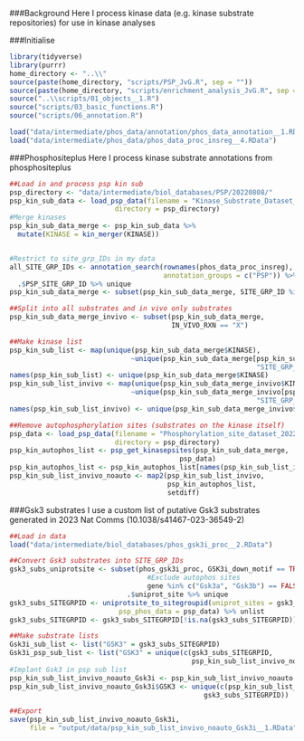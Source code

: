 ###Background
Here I process kinase data (e.g. kinase substrate repositories) for use in kinase analyses

###Initialise
```r
library(tidyverse)
library(purrr)
home_directory <- "..\\"
source(paste(home_directory, "scripts/PSP_JvG.R", sep = ""))
source(paste(home_directory, "scripts/enrichment_analysis_JvG.R", sep = ""))
source("..\\scripts/01_objects__1.R")
source("scripts/03_basic_functions.R")
source("scripts/06_annotation.R")

load("data/intermediate/phos_data/annotation/phos_data_annotation__1.RData")
load("data/intermediate/phos_data/phos_data_proc_insreg__4.RData")
```




###Phosphositeplus
Here I process kinase substrate annotations from phosphositeplus
```r
##Load in and process psp kin sub
psp_directory <- "data/intermediate/biol_databases/PSP/20220808/"
psp_kin_sub_data <- load_psp_data(filename = "Kinase_Substrate_Dataset_20220808",
                          directory = psp_directory)
#Merge kinases
psp_kin_sub_data_merge <- psp_kin_sub_data %>%
  mutate(KINASE = kin_merger(KINASE))


#Restrict to site_grp_IDs in my data
all_SITE_GRP_IDs <- annotation_search(rownames(phos_data_proc_insreg),
                                      annotation_groups = c("PSP")) %>%
  .$PSP_SITE_GRP_ID %>% unique
psp_kin_sub_data_merge <- subset(psp_kin_sub_data_merge, SITE_GRP_ID %in% all_SITE_GRP_IDs)

##Split into all substrates and in vivo only substrates
psp_kin_sub_data_merge_invivo <- subset(psp_kin_sub_data_merge,
                                        IN_VIVO_RXN == "X")

##Make kinase list
psp_kin_sub_list <- map(unique(psp_kin_sub_data_merge$KINASE),
                              ~unique(psp_kin_sub_data_merge[psp_kin_sub_data_merge$KINASE == ., 
                                                             "SITE_GRP_ID"]))
names(psp_kin_sub_list) <- unique(psp_kin_sub_data_merge$KINASE)
psp_kin_sub_list_invivo <- map(unique(psp_kin_sub_data_merge_invivo$KINASE),
                              ~unique(psp_kin_sub_data_merge_invivo[psp_kin_sub_data_merge_invivo$KINASE == ., 
                                                             "SITE_GRP_ID"]))
names(psp_kin_sub_list_invivo) <- unique(psp_kin_sub_data_merge_invivo$KINASE)

##Remove autophosphorylation sites (substrates on the kinase itself)
psp_data <- load_psp_data(filename = "Phosphorylation_site_dataset_20220808",
                          directory = psp_directory)
psp_kin_autophos_list <- psp_get_kinasepsites(psp_kin_sub_data_merge,
                                          psp_data)
psp_kin_autophos_list <- psp_kin_autophos_list[names(psp_kin_sub_list_invivo)]
psp_kin_sub_list_invivo_noauto <- map2(psp_kin_sub_list_invivo,
                                       psp_kin_autophos_list, 
                                       setdiff)
```

###Gsk3 substrates
I use a custom list of putative Gsk3 substrates generated in 2023 Nat Comms (10.1038/s41467-023-36549-2)
```r
##Load in data
load("data/intermediate/biol_databases/phos_gsk3i_proc__2.RData")

##Convert Gsk3 substrates into SITE_GRP_IDs
gsk3_subs_uniprotsite <- subset(phos_gsk3i_proc, GSK3i_down_motif == TRUE &
                                  #Exclude autophos sites
                                  gene %in% c("Gsk3a", "Gsk3b") == FALSE) %>%
                             .$uniprot_site %>% unique
gsk3_subs_SITEGRPID <- uniprotsite_to_sitegroupid(uniprot_sites = gsk3_subs_uniprotsite,
                           psp_phos_data = psp_data) %>% unlist
gsk3_subs_SITEGRPID <- gsk3_subs_SITEGRPID[!is.na(gsk3_subs_SITEGRPID)]

##Make substrate lists
Gsk3i_sub_list <- list("GSK3" = gsk3_subs_SITEGRPID)
Gsk3i_psp_sub_list <- list("GSK3" = unique(c(gsk3_subs_SITEGRPID,
                                             psp_kin_sub_list_invivo_noauto$GSK3)))
#Implant Gsk3 in psp sub list
psp_kin_sub_list_invivo_noauto_Gsk3i <- psp_kin_sub_list_invivo_noauto
psp_kin_sub_list_invivo_noauto_Gsk3i$GSK3 <- unique(c(psp_kin_sub_list_invivo_noauto_Gsk3i$GSK3,
                                                gsk3_subs_SITEGRPID))

##Export
save(psp_kin_sub_list_invivo_noauto_Gsk3i, 
     file = "output/data/psp_kin_sub_list_invivo_noauto_Gsk3i__1.RData")
```

















